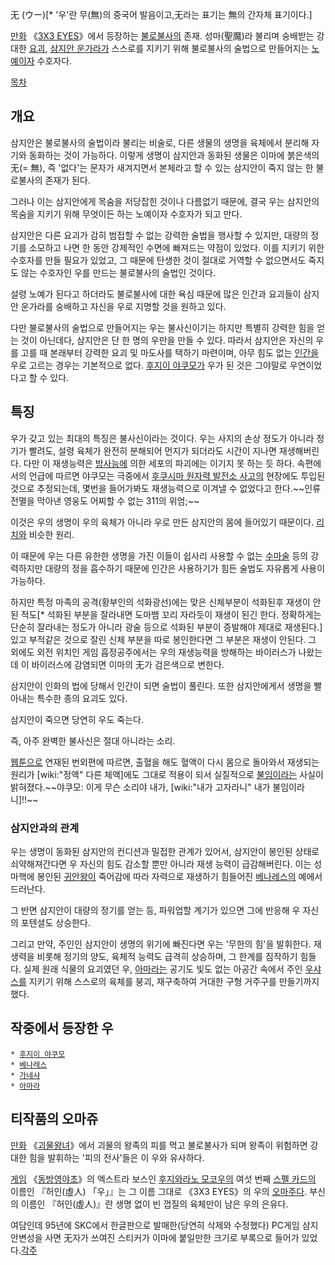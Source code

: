 无 (ウー)[* '우'란 무(無)의 중국어 발음이고,无라는 표기는 無의 간자체 표기이다.]

[[만화]] 《[[3X3 EYES]]》에서 등장하는 [[불로불사]]의 존재. 성마(聖魔)라 불리며 숭배받는 강대한 [[요괴]], [[삼지안 운가라]]가 스스로를 지키기 위해 불로불사의 술법으로 만들어지는 [[노예]]이자 수호자다.

[[목차]]
== 개요 ==
삼지안은 불로불사의 술법이라 불리는 비술로, 다른 생물의 생명을 육체에서 분리해 자기와 동화하는 것이 가능하다. 이렇게 생명이 삼지안과 동화된 생물은 이마에 붉은색의 无(= 無), 즉 '없다'는 문자가 새겨지면서 본체라고 할 수 있는 삼지안이 죽지 않는 한 불로불사의 존재가 된다.

그러나 이는 삼지안에게 목숨을 저당잡힌 것이나 다름없기 때문에, 결국 우는 삼지안의 목숨을 지키기 위해 무엇이든 하는 노예이자 수호자가 되고 만다.

삼지안은 다른 요괴가 감히 범접할 수 없는 강력한 술법을 행사할 수 있지만, 대량의 정기를 소모하고 나면 한 동안 강제적인 수면에 빠져드는 약점이 있었다. 이를 지키기 위한 수호자를 만들 필요가 있었고, 그 때문에 탄생한 것이 절대로 거역할 수 없으면서도 죽지도 않는 수호자인 우를 만드는 불로불사의 술법인 것이다.

설령 노예가 된다고 하더라도 불로불사에 대한 욕심 때문에 많은 인간과 요괴들이 삼지안 운가라를 숭배하고 자신을 우로 지명할 것을 원하고 있다.

다만 불로불사의 술법으로 만들어지는 우는 불사신이기는 하지만 특별히 강력한 힘을 얻는 것이 아닌데다, 삼지안은 단 한 명의 우만을 만들 수 있다. 따라서 삼지안은 자신의 우를 고를 때 본래부터 강력한 요괴 및 마도사를 택하기 마련이며, 아무 힘도 없는 [[인간]]을 우로 고르는 경우는 기본적으로 없다. [[후지이 야쿠모]]가 우가 된 것은 그야말로 우연이었다고 할 수 있다.
== 특징 ==
우가 갖고 있는 최대의 특징은 불사신이라는 것이다. 우는 사지의 손상 정도가 아니라 정기가 빨려도, 설령 육체가 완전히 분해되어 먼지가 되더라도 시간이 지나면 재생해버린다. 다만 이 재생능력은 [[방사능]]에 의한 세포의 파괴에는 이기지 못 하는 듯 하다. 속편에서의 언급에 따르면 야쿠모는 극중에서 [[후쿠시마 원자력 발전소 사고]]의 현장에도 투입된 것으로 추정되는데, 몇번을 들어가봐도 재생능력으로 이겨낼 수 없었다고 한다.~~인류 전멸을 막아낸 영웅도 어찌할 수 없는 311의 위엄;~~

이것은 우의 생명이 우의 육체가 아니라 우로 만든 삼지안의 몸에 들어있기 때문이다. [[리치]]와 비슷한 원리.

이 때문에 우는 다른 유한한 생명을 가진 이들이 쉽사리 사용할 수 없는 [[수마술]] 등의 강력하지만 대량의 정을 흡수하기 때문에 인간은 사용하기가 힘든 술법도 자유롭게 사용이 가능하다.

하지만 특정 마족의 공격(황부인의 석화광선)에는 맞은 신체부분이 석화된후 재생이 안된 적도[* 석화된 부분을 잘라내면 도마뱀 꼬리 자라듯이 재생이 된긴 한다. 정확하게는 단순히 잘라내는 정도가 아니라 광술 등으로 석화된 부분이 증발해야 제대로 재생된다.] 있고 부적같은 것으로 잘린 신체 부분을 따로 봉인한다면 그 부분은 재생이 안된다. 그 외에도 외전 위치인 게임 흡정공주에서는 우의 재생능력을 방해하는 바이러스가 나왔는데 이 바이러스에 감염되면 이마의 无가 검은색으로 변한다.

삼지안이 인화의 법에 당해서 인간이 되면 술법이 풀린다. 또한 삼지안에게서 생명을 빨아내는 특수한 종의 요괴도 있다.

삼지안이 죽으면 당연히 우도 죽는다.

즉, 아주 완벽한 불사신은 절대 아니라는 소리.

[[웹툰]]으로 연재된 번외편에 따르면, 출혈을 해도 혈액이 다시 몸으로 돌아와서 재생되는 원리가 [wiki:"정액" 다른 체액]에도 그대로 적용이 되서 실질적으로 [[불임]]이라는 사실이 밝혀졌다.~~야쿠모: 이게 무슨 소리야 내가, [wiki:"내가 고자라니" 내가 불임이라니]!!~~

=== 삼지안과의 관계 ===
우는 생명이 동화된 삼지안의 컨디션과 밀접한 관계가 있어서, 삼지안이 봉인된 상태로 쇠약해져간다면 우 자신의 힘도 감소할 뿐만 아니라 재생 능력이 급감해버린다. 이는 성마핵에 봉인된 [[귀안왕]]이 죽어감에 따라 자력으로 재생하기 힘들어진 [[베나레스]]의 예에서 드러난다.

그 반면 삼지안이 대량의 정기를 얻는 등, 파워업할 계기가 있으면 그에 반응해 우 자신의 포텐셜도 상승한다.

그리고 만약, 주인인 삼지안이 생명의 위기에 빠진다면 우는 '무한의 힘'을 발휘한다. 재생력을 비롯해 정기의 양도, 육체적 능력도 급격히 상승하며, 그 한계를 짐작하기 힘들다. 실제 원래 식물의 요괴였던 우, [[아마라]]는 공기도 빛도 없는 아공간 속에서 주인 [[우샤스]]를 지키기 위해 스스로의 육체를 붕괴, 재구축하여 거대한 구형 거주구를 만들기까지 했다.

== 작중에서 등장한 우 ==
 * [[후지이 야쿠모]]
 * [[베나레스]]
 * [[가네샤]]
 * [[아마라]]

== 티작품의 오마쥬 ==
[[만화]] 《[[괴물왕녀]]》에서 괴물의 왕족의 피를 먹고 불로불사가 되며 왕족이 위험하면 강대한 힘을 발휘하는 '피의 전사'들은 이 우와 유사하다.

[[게임]] 《[[동방영야초]]》의 엑스트라 보스인 [[후지와라노 모코우]]의 여섯 번째 [[스펠 카드(동방 프로젝트)|스펠 카드]]의 이름인 『허인(虛人) 「우」』는 그 이름 그대로 《3X3 EYES》의 우의 [[오마주]]다. 부신의 이름인 『허인(虛人)』란 생명 없이 빈 껍질의 육체만이 남은 우의 은유다.

여담인데 95년에 SKC에서 한글판으로 발매한(당연히 삭제와 수정했다) PC게임 삼지안변성을 사면 无자가 쓰여진 스티커가 이마에 붙일만한 크기로 부록으로 들어가 있었다.[[각주]]
